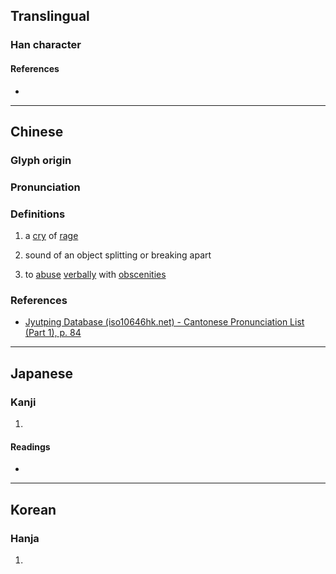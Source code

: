 {{character info}}
==Translingual==

===Han character===
{{Han char|rn=30|rad=口|as=15|sn=18|four=66032|canj=RATE|ids=⿰口暴}}

====References====
* {{Han ref|kx=0212.370|dkj=04512|dj=0435.210|hdz=10699.170|uh=5697|ud=22167|bh=EFBC|bd=61372}}

----

==Chinese==
{{zh-forms}}

===Glyph origin===
{{Han etym}}

===Pronunciation===
{{zh-pron
|m=bó,bō
|m_note = bó - standard in Mainland; bō - standard in Taiwan
|c=bok3
|md=bó̤h
|mc=y
|oc=y
|cat=
}}

===Definitions===
{{zh-hanzi}}

# {{lb|zh|literary}} a [[cry]] of [[rage]]
# {{lb|zh|onomatopoeia}} sound of an object splitting or breaking apart
# {{lb|zh|Min Dong}} to [[abuse]] [[verbally]] with [[obscenity|obscenities]]

===References===
* [http://www.iso10646hk.net/jp/document/download.jsp Jyutping Database (iso10646hk.net) - Cantonese Pronunciation List (Part 1), p. 84]

----

==Japanese==

===Kanji===
{{ja-kanji|grade=|rs=口15}}

# {{rfdef|ja|sort=口15}}

====Readings====
* {{ja-readings|on=[[はく]] (haku), [[ぼく]] (boku), [[ほう]] (hō), [[ひょう]] (hyō)|kun=}}

----

==Korean==

===Hanja===
{{ko-hanja|hangeul=박|rv=bak|mr=pak}}

# {{rfdef|ko|sort=口15}}